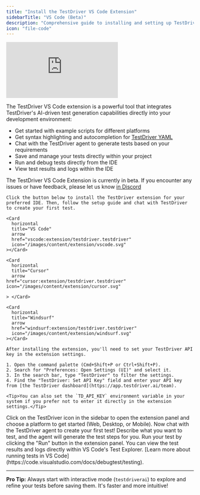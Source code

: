 ```yaml
---
title: "Install the TestDriver VS Code Extension"
sidebarTitle: "VS Code (Beta)"
description: "Comprehensive guide to installing and setting up TestDriver for VS Code"
icon: "file-code"
---
```


<iframe
  className="w-full aspect-video rounded-xl"
  src="https://www.youtube.com/embed/dell_2tI6nc"
  title="YouTube video player"
  frameBorder="0"
  allow="accelerometer; autoplay; clipboard-write; encrypted-media; gyroscope; picture-in-picture"
  allowFullScreen
></iframe>

The TestDriver VS Code extension is a powerful tool that integrates TestDriver's AI-driven test generation capabilities directly into your development environment:

- Get started with example scripts for different platforms
- Get syntax highlighting and autocompletion for [TestDriver YAML](/getting-started/editing)
- Chat with the TestDriver agent to generate tests based on your requirements
- Save and manage your tests directly within your project
- Run and debug tests directly from the IDE
- View test results and logs within the IDE

<Tip>The TestDriver VS Code Extension is currently in beta. If you encounter any issues or have feedback, please let us know [in Discord](https://discord.com/invite/cWDFW8DzPm)</Tip>

<Steps>
  <Step title="Install the VS Code Extension">
    
    Click the button below to install the TestDriver extension for your preferred IDE. Then, follow the setup guide and chat with TestDriver to create your first test.

    <Card
      horizontal
      title="VS Code"
      arrow
      href="vscode:extension/testdriver.testdriver"
      icon="/images/content/extension/vscode.svg"
    ></Card>

    <Card
      horizontal
      title="Cursor"
      arrow
    href="cursor:extension/testdriver.testdriver"
    icon="/images/content/extension/cursor.svg"

    > </Card>

    <Card
      horizontal
      title="Windsurf"
      arrow
      href="windsurf:extension/testdriver.testdriver"
      icon="/images/content/extension/windsurf.svg"
    ></Card>

  </Step>
  <Step title="Set Your TestDriver API Key">
    
    After installing the extension, you'll need to set your TestDriver API key in the extension settings.

    1. Open the command palette (Cmd+Shift+P or Ctrl+Shift+P).
    2. Search for "Preferences: Open Settings (UI)" and select it.
    3. In the search bar, type "TestDriver" to filter the settings.
    4. Find the "TestDriver: Set API Key" field and enter your API key from [the TestDriver dashboard](https://app.testdriver.ai/team).

    <Tip>You can also set the `TD_API_KEY` environment variable in your system if you prefer not to enter it directly in the extension settings.</Tip>
    
  </Step>
  <Step title="Choose a Platform">
    Click on the TestDriver icon in the sidebar to open the extension panel and choose a platform to get started (Web, Desktop, or Mobile).
  </Step>
  <Step title="Create Your First Test">
    Now chat with the TestDriver agent to create your first test! Describe what you want to test, and the agent will generate the test steps for you.
  </Step>
  <Step title="Run your test">
    Run your test by clicking the "Run" button in the extension panel. You can view the test results and logs directly within VS Code's Test Explorer. [Learn more about running tests in VS Code](https://code.visualstudio.com/docs/debugtest/testing). 
  </Step>
</Steps>

---

**Pro Tip:** Always start with interactive mode (`testdriverai`) to explore and refine your tests before saving them. It's faster and more intuitive\!
